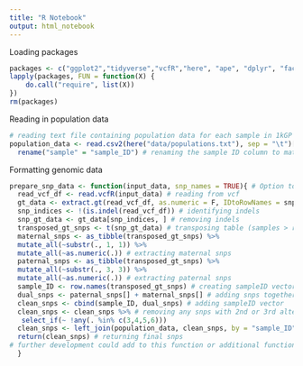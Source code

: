 ---
title: "R Notebook"
output: html_notebook
---

Loading packages
```{r}
packages <- c("ggplot2","tidyverse","vcfR","here", "ape", "dplyr", "factoextra", "DT", "FactoMineR", "VariantAnnotation", "httr", "curl", "jsonlite", "biomaRt", "Rsamtools", "LEA", "readxl")
lapply(packages, FUN = function(X) {
    do.call("require", list(X)) 
})
rm(packages)
```

Reading in population data
```{r}
# reading text file containing population data for each sample in 1kGP
population_data <- read.csv2(here("data/populations.txt"), sep = "\t")[,1:4] %>% # removing excess columns
  rename("sample" = "sample_ID") # renaming the sample ID column to match across data frames
```

Formatting genomic data
```{r}
prepare_snp_data <- function(input_data, snp_names = TRUE){ # Option to remove snp_names as some files report duplicate names. removal should not impact pca and admixture anaylsis
  read_vcf_df <- read.vcfR(input_data) # reading from vcf
  gt_data <- extract.gt(read_vcf_df, as.numeric = F, IDtoRowNames = snp_names) # extracting gt data
  snp_indices <- !(is.indel(read_vcf_df)) # identifying indels
  snp_gt_data <- gt_data[snp_indices, ] # removing indels
  transposed_gt_snps <- t(snp_gt_data) # transposing table (samples > rows)
  maternal_snps <- as_tibble(transposed_gt_snps) %>%
  mutate_all(~substr(., 1, 1)) %>% 
  mutate_all(~as.numeric(.)) # extracting maternal snps
  paternal_snps <- as_tibble(transposed_gt_snps) %>% 
  mutate_all(~substr(., 3, 3)) %>% 
  mutate_all(~as.numeric(.)) # extracting paternal snps
  sample_ID <- row.names(transposed_gt_snps) # creating sampleID vector
  dual_snps <- paternal_snps[] + maternal_snps[] # adding snps together
  clean_snps <- cbind(sample_ID, dual_snps) # adding sampleID vector
  clean_snps <- clean_snps %>% # removing any snps with 2nd or 3rd alternate alleles for admixture analysis
   select_if(~ !any(. %in% c(3,4,5,6)))
  clean_snps <- left_join(population_data, clean_snps, by = "sample_ID") # attaching population data
  return(clean_snps) # returning final snps
# further development could add to this function or additional function to extract snps from sex chromosomes
  }
```
